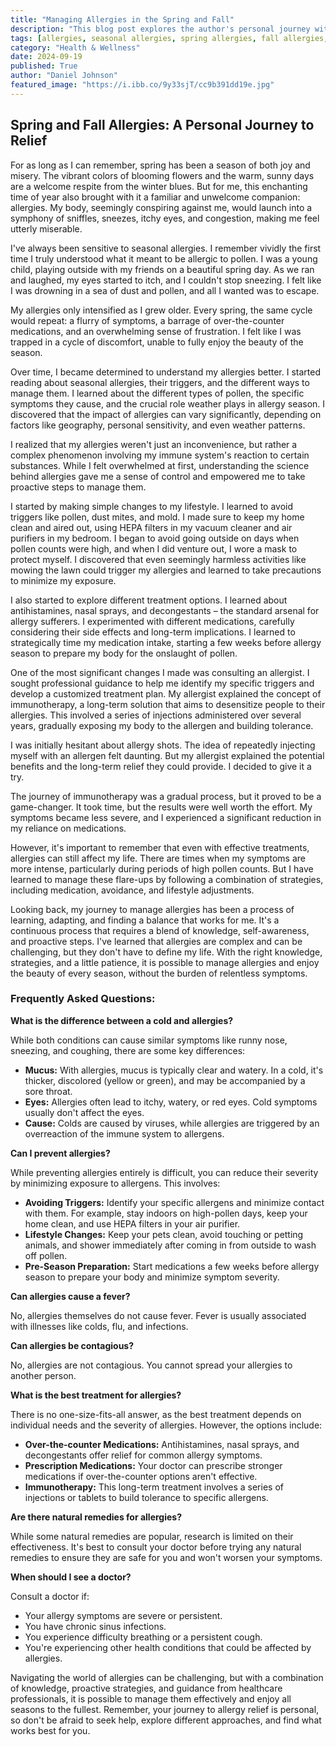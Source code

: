 ```yaml
---
title: "Managing Allergies in the Spring and Fall"
description: "This blog post explores the author's personal journey with seasonal allergies, from early childhood experiences to discovering effective management strategies, including medication, immunotherapy, and lifestyle changes. It also covers common questions about allergies and when to seek professional help."
tags: [allergies, seasonal allergies, spring allergies, fall allergies, pollen, allergy management, allergy treatment, immunotherapy, antihistamines, nasal sprays, allergist, health, lifestyle, wellbeing]
category: "Health & Wellness"
date: 2024-09-19
published: True
author: "Daniel Johnson"
featured_image: "https://i.ibb.co/9y33sjT/cc9b391dd19e.jpg"
---
```


##  Spring and Fall Allergies: A Personal Journey to Relief

For as long as I can remember, spring has been a season of both joy and misery. The vibrant colors of blooming flowers and the warm, sunny days are a welcome respite from the winter blues. But for me, this enchanting time of year also brought with it a familiar and unwelcome companion: allergies. My body, seemingly conspiring against me, would launch into a symphony of sniffles, sneezes, itchy eyes, and congestion, making me feel utterly miserable.

I've always been sensitive to seasonal allergies. I remember vividly the first time I truly understood what it meant to be allergic to pollen. I was a young child, playing outside with my friends on a beautiful spring day. As we ran and laughed, my eyes started to itch, and I couldn't stop sneezing. I felt like I was drowning in a sea of dust and pollen, and all I wanted was to escape.

My allergies only intensified as I grew older. Every spring, the same cycle would repeat: a flurry of symptoms, a barrage of over-the-counter medications, and an overwhelming sense of frustration. I felt like I was trapped in a cycle of discomfort, unable to fully enjoy the beauty of the season.

Over time, I became determined to understand my allergies better. I started reading about seasonal allergies, their triggers, and the different ways to manage them. I learned about the different types of pollen, the specific symptoms they cause, and the crucial role weather plays in allergy season. I discovered that the impact of allergies can vary significantly, depending on factors like geography, personal sensitivity, and even weather patterns.

I realized that my allergies weren't just an inconvenience, but rather a complex phenomenon involving my immune system's reaction to certain substances. While I felt overwhelmed at first, understanding the science behind allergies gave me a sense of control and empowered me to take proactive steps to manage them.

I started by making simple changes to my lifestyle. I learned to avoid triggers like pollen, dust mites, and mold. I made sure to keep my home clean and aired out, using HEPA filters in my vacuum cleaner and air purifiers in my bedroom. I began to avoid going outside on days when pollen counts were high, and when I did venture out, I wore a mask to protect myself. I discovered that even seemingly harmless activities like mowing the lawn could trigger my allergies and learned to take precautions to minimize my exposure.

I also started to explore different treatment options. I learned about antihistamines, nasal sprays, and decongestants – the standard arsenal for allergy sufferers. I experimented with different medications, carefully considering their side effects and long-term implications. I learned to strategically time my medication intake, starting a few weeks before allergy season to prepare my body for the onslaught of pollen. 

One of the most significant changes I made was consulting an allergist. I sought professional guidance to help me identify my specific triggers and develop a customized treatment plan. My allergist explained the concept of immunotherapy, a long-term solution that aims to desensitize people to their allergies. This involved a series of injections administered over several years, gradually exposing my body to the allergen and building tolerance.

I was initially hesitant about allergy shots. The idea of repeatedly injecting myself with an allergen felt daunting. But my allergist explained the potential benefits and the long-term relief they could provide. I decided to give it a try.

The journey of immunotherapy was a gradual process, but it proved to be a game-changer. It took time, but the results were well worth the effort. My symptoms became less severe, and I experienced a significant reduction in my reliance on medications.

However, it's important to remember that even with effective treatments, allergies can still affect my life. There are times when my symptoms are more intense, particularly during periods of high pollen counts. But I have learned to manage these flare-ups by following a combination of strategies, including medication, avoidance, and lifestyle adjustments. 

Looking back, my journey to manage allergies has been a process of learning, adapting, and finding a balance that works for me. It's a continuous process that requires a blend of knowledge, self-awareness, and proactive steps. I've learned that allergies are complex and can be challenging, but they don't have to define my life. With the right knowledge, strategies, and a little patience, it is possible to manage allergies and enjoy the beauty of every season, without the burden of relentless symptoms.

### Frequently Asked Questions:

**What is the difference between a cold and allergies?**

While both conditions can cause similar symptoms like runny nose, sneezing, and coughing, there are some key differences:

* **Mucus:** With allergies, mucus is typically clear and watery. In a cold, it's thicker, discolored (yellow or green), and may be accompanied by a sore throat.
* **Eyes:** Allergies often lead to itchy, watery, or red eyes. Cold symptoms usually don't affect the eyes.
* **Cause:** Colds are caused by viruses, while allergies are triggered by an overreaction of the immune system to allergens. 

**Can I prevent allergies?**

While preventing allergies entirely is difficult, you can reduce their severity by minimizing exposure to allergens. This involves:

* **Avoiding Triggers:** Identify your specific allergens and minimize contact with them. For example, stay indoors on high-pollen days, keep your home clean, and use HEPA filters in your air purifier. 
* **Lifestyle Changes:** Keep your pets clean, avoid touching or petting animals, and shower immediately after coming in from outside to wash off pollen.
* **Pre-Season Preparation:** Start medications a few weeks before allergy season to prepare your body and minimize symptom severity.

**Can allergies cause a fever?**

No, allergies themselves do not cause fever. Fever is usually associated with illnesses like colds, flu, and infections. 

**Can allergies be contagious?**

No, allergies are not contagious. You cannot spread your allergies to another person.

**What is the best treatment for allergies?**

There is no one-size-fits-all answer, as the best treatment depends on individual needs and the severity of allergies. However, the options include:

* **Over-the-counter Medications:** Antihistamines, nasal sprays, and decongestants offer relief for common allergy symptoms.
* **Prescription Medications:**  Your doctor can prescribe stronger medications if over-the-counter options aren't effective.
* **Immunotherapy:**  This long-term treatment involves a series of injections or tablets to build tolerance to specific allergens. 

**Are there natural remedies for allergies?**

While some natural remedies are popular, research is limited on their effectiveness. It's best to consult your doctor before trying any natural remedies to ensure they are safe for you and won't worsen your symptoms. 

**When should I see a doctor?**

Consult a doctor if:

* Your allergy symptoms are severe or persistent.
* You have chronic sinus infections.
* You experience difficulty breathing or a persistent cough.
* You're experiencing other health conditions that could be affected by allergies.

Navigating the world of allergies can be challenging, but with a combination of knowledge, proactive strategies, and guidance from healthcare professionals, it is possible to manage them effectively and enjoy all seasons to the fullest. Remember, your journey to allergy relief is personal, so don't be afraid to seek help, explore different approaches, and find what works best for you. 